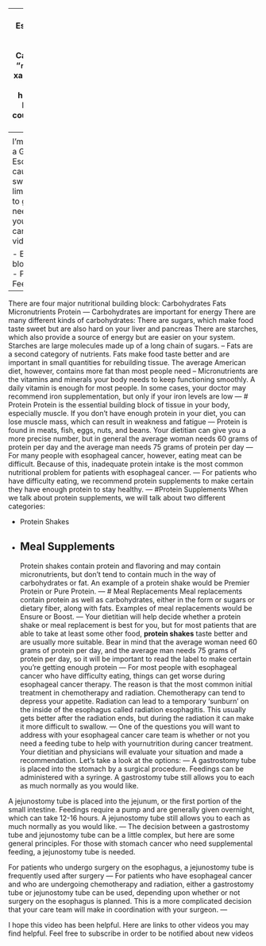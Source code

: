 
---
title: "Nutrition for Esophgeal CA"
author: "Jonathan Salo"
institute: "Levine Cancer Institute"
date: "`r Sys.Date()`"
output:
  xaringan::moon_reader:
    lib_dir: libs
    nature:
      highlightStyle: github
      highlightLines: true
      countIncrementalSlides: false
---
<style type="text/css">
.remark-slide-content {
    font-size: 32px;
    padding: 1em 4em 1em 4em;
    line-height: 1.6;
}
</style>
<!--- P10000266--->
<!--- Premiere: Intro_02--->
```r
#remotes::install_github("gadenbuie/xaringanExtra")
xaringanExtra::use_xaringan_extra(c("tile_view", "share_again", "animate_css", "tachyons"))
```
# Introduction

I’m Dr Jonathan Salo, I’m a GI Cancer Surgeon
Esophageal cancer can cause difficulty with
swallowing, which can limit your body’s ability to
get the nutrition you need in order to keep your
body healthy during cancer treatment.
In this video you’ll learn about

- Essential building blocks for good nutrition
- Protein supplements
- Feeding tubes
---
There are four major nutritional building block:
Carbohydrates
Fats
Micronutrients
Protein
---
Carbohydrates are important for energy
There are many different kinds of carbohydrates:
There are sugars, which make food taste sweet
but are also hard on your liver and pancreas
There are starches, which also provide a source of
energy but are easier on your system.
Starches are large molecules made up of a long chain of sugars. 
--
Fats are a second category of nutrients.
Fats make food taste better and are important in
small quantities for rebuilding tissue.
The average American diet, however, contains
more fat than most people need
--
Micronutrients are the vitamins and minerals your
body needs to keep functioning smoothly.
A daily vitamin is enough for most people.
In some cases, your doctor may recommend iron
supplementation, but only if your iron levels are
low
---
# Protein
Protein is the essential building block of tissue in
your body, especially muscle.
If you don’t have enough protein in your diet, you
can lose muscle mass, which can result in
weakness and fatigue
---
Protein is found in meats, fish, eggs, nuts, and
beans.
Your dietitian can give you a more precise number,
but in general the average woman needs 60
grams of protein per day and the average man
needs 75 grams of protein per day
---
For many people with esophageal cancer,
however, eating meat can be difficult.
Because of this, inadequate protein intake is the
most common nutritional problem for patients
with esophageal cancer.
---
For patients who have difficulty eating, we
recommend protein supplements to make
certain they have enough protein to stay healthy.
---
#Protein Supplements
When we talk about protein supplements, we will
talk about two different categories:

- Protein Shakes
- Meal Supplements
---
Protein shakes contain protein and flavoring and
may contain micronutrients, but don’t tend to
contain much in the way of carbohydrates or fat.
An example of a protein shake would be Premier
Protein or Pure Protein.
---
# Meal Replacements
Meal replacements contain protein as well as
carbohydrates, either in the form or sugars or
dietary fiber, along with fats. Examples of meal
replacements would be Ensure or Boost.
---
Your dietitian will help decide whether a protein
shake or meal replacement is best for you, but
for most patients that are able to take at least
some other food, **protein shakes** taste better and
are usually more suitable.
Bear in mind that the average woman need 60
grams of protein per day, and the average man
needs 75 grams of protein per day, so it will be
important to read the label to make certain
you’re getting enough protein
---
For most people with esophageal cancer who
have difficulty eating, things can get worse
during esophageal cancer therapy.
The reason is that the most common initial
treatment in chemotherapy and radiation.
Chemotherapy can tend to depress your appetite.
Radiation can lead to a temporary ‘sunburn’ on the
inside of the esophagus called radiation
esophagitis. This usually gets better after the
radiation ends, but during the radiation it can make it more difficult to swallow.
---
One of the questions you will want to address with your esophageal cancer care team is whether or
not you need a feeding tube to help with yournutrition during cancer treatment.
Your dietitian and physicians will evaluate your situation and made a recommendation.
Let’s take a look at the options:
---
A gastrostomy tube is placed into the stomach by
a surgical procedure. Feedings can be
administered with a syringe. A gastrostomy tube
still allows you to each as much normally as you
would like.

A jejunostomy tube is placed into the jejunum, or
the first portion of the small intestine. Feedings
require a pump and are generally given
overnight, which can take 12-16 hours. A
jejunostomy tube still allows you to each as
much normally as you would like.
---
The decision between a gastrostomy tube and
jejunostomy tube can be a little complex, but
here are some general principles.
For those with stomach cancer who need
supplemental feeding, a jejunostomy tube is
needed.

For patients who undergo surgery on the
esophagus, a jejunostomy tube is frequently
used after surgery
---
For patients who have esophageal cancer and
who are undergoing chemotherapy and
radiation, either a gastrostomy tube or
jejunostomy tube can be used, depending upon
whether or not surgery on the esophagus is
planned.
This is a more complicated decision that your care
team will make in coordination with your
surgeon.
---

I hope this video has been helpful.
Here are links to other videos you may find helpful.
Feel free to subscribe in order to be notified about
new videos


